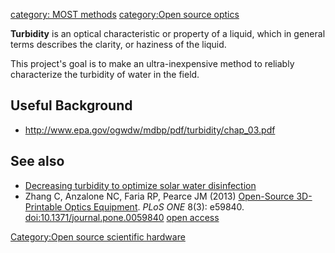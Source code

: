 {{MOST}}
[[category: MOST methods]]
[[category:Open source optics]]

'''Turbidity''' is an optical characteristic or property of a liquid, which in general terms describes the clarity, or haziness of the liquid.

This project's goal is to make an ultra-inexpensive method to reliably characterize the turbidity of water in the field.

==Useful Background==
* http://www.epa.gov/ogwdw/mdbp/pdf/turbidity/chap_03.pdf

==See also==
* [[Decreasing turbidity to optimize solar water disinfection]]
* Zhang C, Anzalone NC, Faria RP, Pearce JM (2013) [[Open-Source 3D-Printable Optics Equipment]]. ''PLoS ONE'' 8(3): e59840. doi:10.1371/journal.pone.0059840 [http://www.plosone.org/article/info%3Adoi%2F10.1371%2Fjournal.pone.0059840 open access]

[[Category:Open source scientific hardware]]
